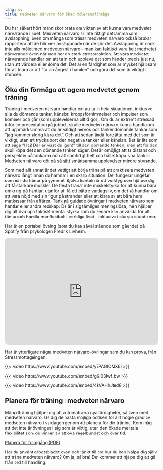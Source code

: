 ```yaml
---
lang: sv
title: Medveten närvaro för ökad toleransförmåga
---
```


Du har säkert hört människor prata om vikten av att kunna vara medvetet
närvarande i nuet. Medveten närvaro är inte riktigt detsamma som avslappning, även om många som tränar medveten närvaro också brukar rapportera att de blir mer avslappnade när de gör det.
Avslappning är dock inte alls målet med medveten närvaro -- man kan faktiskt vara helt medvetet närvarande även när man har en stark stressreaktion.
Att vara medvetet närvarande handlar om att ta in och uppleva det som
händer precis just nu, utan att värdera eller döma det. Det är en
färdighet som är mycket hjälpsam för att klara av att ”ta sin ångest i handen” och göra det som är viktigt i stunden. 

## Öka din förmåga att agera medvetet genom träning

Träning i medveten närvaro handlar om att ta in hela situationen,
inklusive alla de dömande tankar, känslor, kroppsförnimmelser och impulser som kommer och går (som upplevelserna alltid gör). Om du är extremt stressad inför en
presentation på jobbet, skulle medveten närvaro kunna handla om att
uppmärksamma att du är väldigt nervös och tänker dömande tankar som
”jag kommer aldrig klara det”. Och att sedan ändå fortsätta med det
som är viktigt, utan att trycka bort den negativa tanken
eller känslan. Det är lite som att säga ”Hej! Där är visst du igen!”
till den dömande tanken, utan att för den skull köpa det den dömande
tanken säger. Det är omöjligt att ta distans och perspektiv på tankarna och att samtidigt helt och hållet köpa sina tankar. Medveten närvaro gör på så sätt smärtsamma upplevelser mindre styrande.

Som med allt annat är det vettigt att börja träna på att praktisera medveten närvaro
långt innan du hamnar i en skarp situation. Det fungerar ungefär som när du tränar på gymmet. Själva hanteln är ett verktyg som hjälper dig att få starkare muskler. De flesta tränar inte muskelstyrka för att kunna bära omkring på hantlar, utanför att få ett bättre vardagsliv, om det så handlar om att vara nöjd med sin figur på stranden eller att klara av att bära hem matkassar från affären. Tänk på guidade övningar i medveten närvaro som hantlar eller andra redskap: De är i sig tämligen meningslösa, men hjälper dig att öva upp faktiskt mental styrka som du senare kan använda för att tänka och handla mer flexibelt i verkliga livet -- inklusive i skarpa situationer.

Här är en portabel övning (som du
kan såväl stående som gående) på Spotify från psykologen Fredrik
Livheim.

::: {.content-visible when-format="html"}
<iframe style="border-radius:12px" src="https://open.spotify.com/embed/episode/3dRaQwCRT2Nb2ASCa3L6pa?utm_source=generator" width="100%" height="352" frameBorder="0" allowfullscreen="" allow="autoplay; clipboard-write; encrypted-media; fullscreen; picture-in-picture" loading="lazy"></iframe>
:::
\xqr{Poddavsnitt: Meditera mera med Fredrik Livheim (Spotify)}{https://open.spotify.com/episode/3dRaQwCRT2Nb2ASCa3L6pa}

Här är ytterligare några medveten närvaro-övningar som du kan prova, från Stressmottagningen. 

::: {.content-visible when-format="html"}
{{< video https://www.youtube.com/embed/y7PAGIOMX6I >}}
:::
\xqr{Andningsankaret – övning i medveten närvaro}{https://youtu.be/y7PAGIOMX6I}

::: {.content-visible when-format="html"}
{{< video https://www.youtube.com/embed/gGi03lwf_bw >}}
:::
\xqr{Kroppsscanning – övning i medveten närvaro}{https://youtu.be/gGi03lwf_bw}

::: {.content-visible when-format="html"}
{{< video https://www.youtube.com/embed/4kVAHhJted8 >}}
:::
\xqr{Stanna upp i vardagen – övning i medveten närvaro}{https://youtu.be/4kVAHhJted8}

## Planera för träning i medveten närvaro

Mängdträning hjälper dig att automatisera nya färdigheter, så även med medveten närvaro. Ge dig de bästa möjliga oddsen för allt högre grad av medveten närvaro i vardagen genom att planera för din träning. Kom ihåg att det inte är övningen i sig som är viktig, utan den ökade mentala flexibilitet som du vinner av att öva regelbundet och över tid.

::: {.content-visible when-format="html"}
[Planera för framgång (PDF)](forms/100respekt-planera-traning.pdf){.bi-filetype-pdf}
:::
\xqrform{Planera för framgång (PDF)}{forms/100respekt-planera-traning.pdf}

Har du använt arbetsbladet ovan och tänkt till om hur du kan hjälpa dig själv att
träna medveten närvaro? Om ja, så bra! Det kommer att hjälpa dig att gå
från ord till handling.